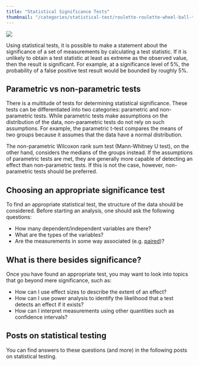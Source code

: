```yaml
---
title: "Statistical Significance Tests"
thumbnail: "/categories/statistical-test/roulette-roulette-wheel-ball-turn_avatar.jpg"
---
```

<img src="roulette-roulette-wheel-ball-turn_avatar.jpg"/>

Using statistical tests, it is possible to make a statement about the significance of a set of measurements by calculating a test statistic. If it is unlikely to obtain a test statistic at least as extreme as the observed value, then the result is significant. For example, at a significance level of 5%, the probability of a false positive test result would be bounded by roughly 5%.

## Parametric vs non-parametric tests
There is a multitude of tests for determining statistical significance. These tests can be differentiated into two categories: parametric and non-parametric tests. While parametric tests make assumptions on the distribution of the data,  non-parametric tests do not rely on such assumptions. For example, the parametric t-test compares the means of two groups because it assumes that the data have a normal distribution. 

The non-parametric Wilcoxon rank sum test (Mann-Whitney U test), on the other hand, considers the medians of the groups instead. If the assumptions of parametric tests are met, they are generally more capable of detecting an effect than non-parametric tests. If this is not the case, however, non-parametric tests should be preferred.

## Choosing an appropriate significance test
To find an appropriate statistical test, the structure of the data should be considered. Before starting an analysis, one should ask the following questions:

* How many dependent/independent variables are there?
* What are the types of the variables?
* Are the measurements in some way associated (e.g. [paired](/post/statistical_test/paired_test_overview/))?

## What is there besides significance?

Once you have found an appropriate test, you may want to look into topics that go beyond mere significance, such as:

* How can I use effect sizes to describe the extent of an effect?
* How can I use power analysis to identify the likelihood that a test detects an effect if it exists?
* How can I interpret measurements using other quantities such as confidence intervals?

## Posts on statistical testing

You can find answers to these questions (and more) in the following posts on statistical testing.
